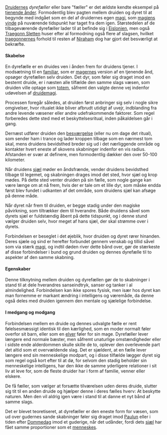 {{title:Dyrefælle}}
{{author:Laura Holmegaard}}
{{timestamp:2011-01-20T13:49:53Z}}
{{copyright:Dyrefælle}}
[[Druide]]rnes ''dyrefæller'' eller bare "fæller" er det ældste kendte eksempel på [[tjenende ånd|tjenende ånder]]. Formodentlig blev pagten mellem druiden og dyret til at begynde med indgået som en del af druidernes egen [[magi]], som [[magiens vinde]] på nuværende tidspunkt har taget fra dem igen. Størstedelen af de tilbageværende dyrefæller lader til at befinde sig i [[Eislonien]], men også [[Traegonn Sletten]] huser efter al formodning også flere af slagsen, hvilket [[traegonner|traegonnernes]] forhold til resten af [[Niraham]] dog har gjort det besværligt at bekræfte.

====Skabelse====
En dyrefælle er en druides ven i ånden frem for druidens tjener. I modsætning til en [[familiar]], som er [[mager|magernes]] version af en tjenende ånd, opsøger dyrefællen selv druiden. Det dyr, som føler sig draget imod en bestemt druide, er i næsten alle tilfælde den samme slags væsen, som druiden ville optage som [[totem]], såfremt den valgte denne vej indenfor udøvelsen af [[totemdruide|druidemagi]].

Processen foregår således, at druiden først anbringer sig selv i nogle sikre omgivelser, hvor ritualet ikke bliver afbrudt utidigt af uvejr, indblanding fra andre levende væsener eller andre udefrakommende faktorer. Som regel forberedes dette sted med et beskyttelsesritual, inden påkaldelsen går i gang. 

Dernæst udfører druiden den [[besværgelse]] (eller nu om dage det ritual), som sender ham i trance og lader kroppen tilbage som en nærmest tom skal, mens druidens bevidsthed breder sig ud i det nærliggende område og kontakter hvert eneste af skovens skabninger indenfor en vis radius. Afstanden er svær at definere, men formodentlig dækker den over 50-100 kilometer.

Når druidens [[sjæl]] møder en åndsfrænde, vender druidens bevidsthed tilbage til legemet, og skabningen drages imod det sted, hvor sjæl og krop mødes. På dette sted venter druiden på sin fælle, som nogle gange kan være længe om at nå frem, hvis der er tale om et lille dyr, som måske endda først blev fundet i udkanten af det område, som druidens sjæl kan afsøge på denne måde.

Når dyret når frem til druiden, er begge stadig under den magiske påvirkning, som tiltrækker dem til hverandre. Både druidens såvel som dyrets sjæl er fuldstændig åbent på dette tidspunkt, og i denne stund vælger druiden selv, hvor meget af hans sjæl, der skal strømme over i dyrets.

Forbindelsen er beseglet i det øjeblik, hvor druiden og dyret rører hinanden. Deres sjæle og sind er herefter forbundet gennem venskab og tillid såvel som via stærk [[magi]], og indtil døden river dette bånd over, gør de stærkeste af disse forbindelser i bund og grund druiden og dennes dyrefælle til to aspekter af den samme skabning.

====Egenskaber====
Denne tilknytning mellem druiden og dyrefællen gør de to skabninger i stand til at dele hverandres sanseindtryk, sanser og tanker i al almindelighed. Forbindelsen kan ikke spores fysisk, men især hos dyret kan man fornemme er markant ændring i intelligens og væremåde, da denne også deles med druiden igennem den mentale og sjælelige forbindelse.

====I medgang og modgang====
Forbindelsen mellem en druide og dennes udvalgte fælle er rent følelsesmæssigt identisk til den kærlighed, som en moder normalt føler overfor sit barn, eller som en [[elver]] føler for sin mage. Dyrefæller lever længere end normale bæster, men såfremt unaturlige omstændigheder eller i sidste ende alderdommen skulle skille de to, oplever den overlevende part det altid som et overvældende slag. Det er sjældent, at en fælle lever længere end sin menneskelige modpart, og i disse tilfælde lægger dyret sig som regel også kort efter til at dø, for selvom den stadig beholder sin menneskelige intelligens, har den ikke de samme yderligere relationer i sit liv at leve for, som de fleste druider har i form af familie, venner eller elskere.

De få fæller, som vælger at forsætte tilværelsen uden deres druide, slutter sig tit til en anden druide og hjælper denne i deres fælles hverv: At beskytte naturen. Men den vil aldrig igen være i stand til at danne et nyt bånd af samme slags.

Det er blevet teoretiseret, at dyrefæller er den eneste form for væsen, som ud over gudernes sande skabninger føler sig draget imod [[Paulun]] eller i tiden efter [[Dommedag]] imod et guderige, når det udånder, fordi dets [[sjæl]] har fået samme proportioner som et [[menneske|menneskes]].